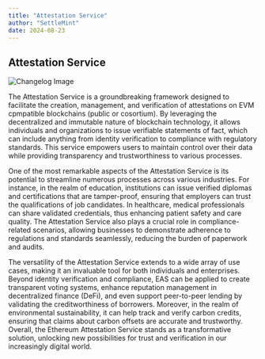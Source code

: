 ```yaml
---
title: "Attestation Service"
author: "SettleMint"
date: 2024-08-23
---
```


## Attestation Service

![Changelog Image](./assets/attestation-service.png)

The Attestation Service is a groundbreaking framework designed to facilitate the
creation, management, and verification of attestations on EVM cpmpatible
blockchains (public or cosortium). By leveraging the decentralized and immutable
nature of blockchain technology, it allows individuals and organizations to
issue verifiable statements of fact, which can include anything from identity
verification to compliance with regulatory standards. This service empowers
users to maintain control over their data while providing transparency and
trustworthiness to various processes.

One of the most remarkable aspects of the Attestation Service is its potential
to streamline numerous processes across various industries. For instance, in the
realm of education, institutions can issue verified diplomas and certifications
that are tamper-proof, ensuring that employers can trust the qualifications of
job candidates. In healthcare, medical professionals can share validated
credentials, thus enhancing patient safety and care quality. The Attestation
Service also plays a crucial role in compliance-related scenarios, allowing
businesses to demonstrate adherence to regulations and standards seamlessly,
reducing the burden of paperwork and audits.

The versatility of the Attestation Service extends to a wide array of use cases,
making it an invaluable tool for both individuals and enterprises. Beyond
identity verification and compliance, EAS can be applied to create transparent
voting systems, enhance reputation management in decentralized finance (DeFi),
and even support peer-to-peer lending by validating the creditworthiness of
borrowers. Moreover, in the realm of environmental sustainability, it can help
track and verify carbon credits, ensuring that claims about carbon offsets are
accurate and trustworthy. Overall, the Ethereum Attestation Service stands as a
transformative solution, unlocking new possibilities for trust and verification
in our increasingly digital world.
